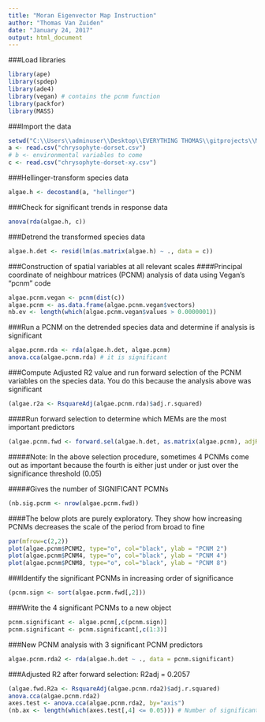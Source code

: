 ```yaml
---
title: "Moran Eigenvector Map Instruction"
author: "Thomas Van Zuiden"
date: "January 24, 2017"
output: html_document
---
```


###Load libraries
``` r
library(ape)
library(spdep)
library(ade4)
library(vegan) # contains the pcnm function
library(packfor)
library(MASS)
```

###Import the data
``` r
setwd("C:\\Users\\adminuser\\Desktop\\EVERYTHING THOMAS\\gitprojects\\Moran_Eigenvector_Maps_MOECC")
a <- read.csv("chrysophyte-dorset.csv")
# b <- environmental variables to come
c <- read.csv("chrysophyte-dorset-xy.csv")
```

###Hellinger-transform species data
``` r
algae.h <- decostand(a, "hellinger")
```

###Check for significant trends in response data
``` r
anova(rda(algae.h, c)) 
```

###Detrend the transformed species data
``` r
algae.h.det <- resid(lm(as.matrix(algae.h) ~ ., data = c))
```

###Construction of spatial variables at all relevant scales
####Principal coordinate of neighbour matrices (PCNM) analysis of data using Vegan's "pcnm" code
``` r
algae.pcnm.vegan <- pcnm(dist(c))
algae.pcnm <- as.data.frame(algae.pcnm.vegan$vectors)
nb.ev <- length(which(algae.pcnm.vegan$values > 0.0000001))
```

###Run a PCNM on the detrended species data and determine if analysis is significant
``` r
algae.pcnm.rda <- rda(algae.h.det, algae.pcnm)
anova.cca(algae.pcnm.rda) # it is significant
```

###Compute Adjusted R2 value and run forward selection of the PCNM variables on the species data.  You do this because the analysis above was significant
``` r
(algae.r2a <- RsquareAdj(algae.pcnm.rda)$adj.r.squared)
```

####Run forward selection to determine which MEMs are the most important predictors
``` r
(algae.pcnm.fwd <- forward.sel(algae.h.det, as.matrix(algae.pcnm), adjR2thresh = algae.r2a))
```


#####Note: In the above selection procedure, sometimes 4 PCNMs come out as important because the fourth is either just under or just over the significance threshold (0.05)


#####Gives the number of SIGNIFICANT PCMNs
``` r
(nb.sig.pcnm <- nrow(algae.pcnm.fwd))
```


####The below plots are purely exploratory. They show how increasing PCNMs decreases the scale of the period from broad to fine
``` r
par(mfrow=c(2,2))
plot(algae.pcnm$PCNM2, type="o", col="black", ylab = "PCNM 2")
plot(algae.pcnm$PCNM4, type="o", col="black", ylab = "PCNM 4")
plot(algae.pcnm$PCNM8, type="o", col="black", ylab = "PCNM 8")
```

###Identify the significant PCNMs in increasing order of significance
``` r
(pcnm.sign <- sort(algae.pcnm.fwd[,2]))
```

###Write the 4 significant PCNMs to a new object
``` r
pcnm.significant <- algae.pcnm[,c(pcnm.sign)]
pcnm.significant <- pcnm.significant[,c(1:3)]
```

###New PCNM analysis with 3 significant PCNM predictors
``` r
algae.pcnm.rda2 <- rda(algae.h.det ~ ., data = pcnm.significant)
```

###Adjusted R2 after forward selection: R2adj = 0.2057
``` r
(algae.fwd.R2a <- RsquareAdj(algae.pcnm.rda2)$adj.r.squared) 
anova.cca(algae.pcnm.rda2)
axes.test <- anova.cca(algae.pcnm.rda2, by="axis")
(nb.ax <- length(which(axes.test[,4] <= 0.05))) # Number of significant axes
```